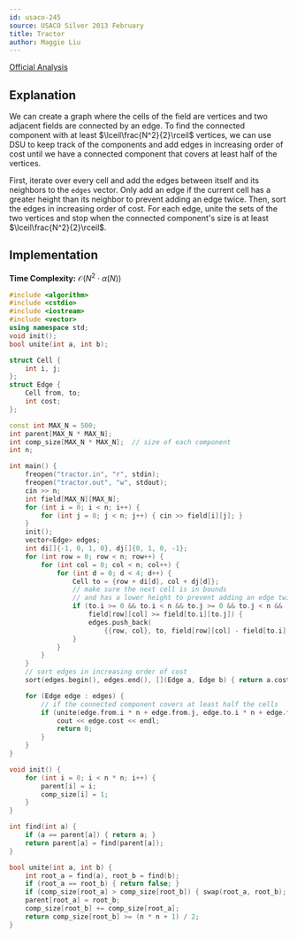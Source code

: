 ```yaml
---
id: usaco-245
source: USACO Silver 2013 February
title: Tractor
author: Maggie Liu
---
```


[Official Analysis](http://www.usaco.org/current/data/sol_tractor.html)

## Explanation

We can create a graph where the cells of the field are vertices and two adjacent
fields are connected by an edge. To find the connected component with at least
$\lceil\frac{N^2}{2}\rceil$ vertices, we can use DSU to keep track of the
components and add edges in increasing order of cost until we have a connected
component that covers at least half of the vertices.

First, iterate over every cell and add the edges between itself and its
neighbors to the $\texttt{edges}$ vector. Only add an edge if the current cell
has a greater height than its neighbor to prevent adding an edge twice. Then,
sort the edges in increasing order of cost. For each edge, unite the sets of the
two vertices and stop when the connected component's size is at least
$\lceil\frac{N^2}{2}\rceil$.

## Implementation

**Time Complexity:** $\mathcal{O}(N^2 \cdot \alpha(N))$

<LanguageSection>

<CPPSection>

```cpp
#include <algorithm>
#include <cstdio>
#include <iostream>
#include <vector>
using namespace std;
void init();
bool unite(int a, int b);

struct Cell {
	int i, j;
};
struct Edge {
	Cell from, to;
	int cost;
};

const int MAX_N = 500;
int parent[MAX_N * MAX_N];
int comp_size[MAX_N * MAX_N];  // size of each component
int n;

int main() {
	freopen("tractor.in", "r", stdin);
	freopen("tractor.out", "w", stdout);
	cin >> n;
	int field[MAX_N][MAX_N];
	for (int i = 0; i < n; i++) {
		for (int j = 0; j < n; j++) { cin >> field[i][j]; }
	}
	init();
	vector<Edge> edges;
	int di[]{-1, 0, 1, 0}, dj[]{0, 1, 0, -1};
	for (int row = 0; row < n; row++) {
		for (int col = 0; col < n; col++) {
			for (int d = 0; d < 4; d++) {
				Cell to = {row + di[d], col + dj[d]};
				// make sure the next cell is in bounds
				// and has a lower height to prevent adding an edge twice
				if (to.i >= 0 && to.i < n && to.j >= 0 && to.j < n &&
				    field[row][col] >= field[to.i][to.j]) {
					edges.push_back(
					    {{row, col}, to, field[row][col] - field[to.i][to.j]});
				}
			}
		}
	}
	// sort edges in increasing order of cost
	sort(edges.begin(), edges.end(), [](Edge a, Edge b) { return a.cost < b.cost; });

	for (Edge edge : edges) {
		// if the connected component covers at least half the cells
		if (unite(edge.from.i * n + edge.from.j, edge.to.i * n + edge.to.j)) {
			cout << edge.cost << endl;
			return 0;
		}
	}
}

void init() {
	for (int i = 0; i < n * n; i++) {
		parent[i] = i;
		comp_size[i] = 1;
	}
}

int find(int a) {
	if (a == parent[a]) { return a; }
	return parent[a] = find(parent[a]);
}

bool unite(int a, int b) {
	int root_a = find(a), root_b = find(b);
	if (root_a == root_b) { return false; }
	if (comp_size[root_a] > comp_size[root_b]) { swap(root_a, root_b); }
	parent[root_a] = root_b;
	comp_size[root_b] += comp_size[root_a];
	return comp_size[root_b] >= (n * n + 1) / 2;
}
```

</CPPSection>

</LanguageSection>

